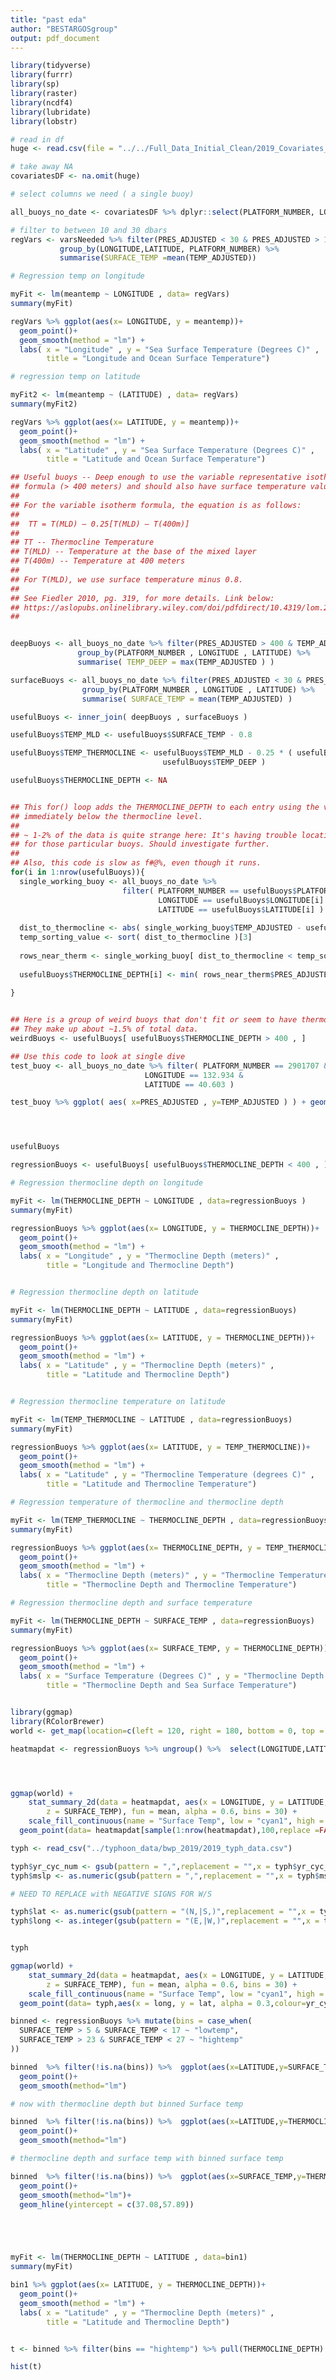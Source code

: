 ```yaml
---
title: "past eda"
author: "BESTARGOSgroup"
output: pdf_document
---
```


```r
library(tidyverse)
library(furrr)
library(sp)
library(raster)
library(ncdf4)
library(lubridate)
library(lobstr)
```



```r
# read in df
huge <- read.csv(file = "../../Full_Data_Initial_Clean/2019_Covariates_Japan_Area.csv")

# take away NA
covariatesDF <- na.omit(huge)

# select columns we need ( a single buoy)

all_buoys_no_date <- covariatesDF %>% dplyr::select(PLATFORM_NUMBER, LONGITUDE, LATITUDE, TEMP_ADJUSTED, PRES_ADJUSTED )

```


```r

# filter to between 10 and 30 dbars
regVars <- varsNeeded %>% filter(PRES_ADJUSTED < 30 & PRES_ADJUSTED > 10) %>%
           group_by(LONGITUDE,LATITUDE, PLATFORM_NUMBER) %>%
           summarise(SURFACE_TEMP =mean(TEMP_ADJUSTED))

# Regression temp on longitude

myFit <- lm(meantemp ~ LONGITUDE , data= regVars)
summary(myFit)

regVars %>% ggplot(aes(x= LONGITUDE, y = meantemp))+
  geom_point()+
  geom_smooth(method = "lm") +
  labs( x = "Longitude" , y = "Sea Surface Temperature (Degrees C)" ,
        title = "Longitude and Ocean Surface Temperature")

# regression temp on latitude

myFit2 <- lm(meantemp ~ (LATITUDE) , data= regVars)
summary(myFit2)

regVars %>% ggplot(aes(x= LATITUDE, y = meantemp))+
  geom_point()+
  geom_smooth(method = "lm") +
  labs( x = "Latitude" , y = "Sea Surface Temperature (Degrees C)" ,
        title = "Latitude and Ocean Surface Temperature")


```






```r

## Useful buoys -- Deep enough to use the variable representative isotherm 
## formula (> 400 meters) and should also have surface temperature values.
## 
## For the variable isotherm formula, the equation is as follows:
## 
##  TT = T(MLD) – 0.25[T(MLD) – T(400m)]
##
## TT -- Thermocline Temperature
## T(MLD) -- Temperature at the base of the mixed layer
## T(400m) -- Temperature at 400 meters
## 
## For T(MLD), we use surface temperature minus 0.8.
##
## See Fiedler 2010, pg. 319, for more details. Link below:
## https://aslopubs.onlinelibrary.wiley.com/doi/pdfdirect/10.4319/lom.2010.8.313
## 


deepBuoys <- all_buoys_no_date %>% filter(PRES_ADJUSTED > 400 & TEMP_ADJUSTED < 35) %>%
               group_by(PLATFORM_NUMBER , LONGITUDE , LATITUDE) %>%
               summarise( TEMP_DEEP = max(TEMP_ADJUSTED ) )

surfaceBuoys <- all_buoys_no_date %>% filter(PRES_ADJUSTED < 30 & PRES_ADJUSTED > 10) %>%
                group_by(PLATFORM_NUMBER , LONGITUDE , LATITUDE) %>%
                summarise( SURFACE_TEMP = mean(TEMP_ADJUSTED) )

usefulBuoys <- inner_join( deepBuoys , surfaceBuoys )

usefulBuoys$TEMP_MLD <- usefulBuoys$SURFACE_TEMP - 0.8

usefulBuoys$TEMP_THERMOCLINE <- usefulBuoys$TEMP_MLD - 0.25 * ( usefulBuoys$TEMP_MLD -
                                  usefulBuoys$TEMP_DEEP )

usefulBuoys$THERMOCLINE_DEPTH <- NA


## This for() loop adds the THERMOCLINE_DEPTH to each entry using the value
## immediately below the thermocline level.
##
## ~ 1-2% of the data is quite strange here: It's having trouble locating thermoclines
## for those particular buoys. Should investigate further.
##
## Also, this code is slow as f#@%, even though it runs.
for(i in 1:nrow(usefulBuoys)){
  single_working_buoy <- all_buoys_no_date %>%
                         filter( PLATFORM_NUMBER == usefulBuoys$PLATFORM_NUMBER[i] &
                                 LONGITUDE == usefulBuoys$LONGITUDE[i] &
                                 LATITUDE == usefulBuoys$LATITUDE[i] )
  
  dist_to_thermocline <- abs( single_working_buoy$TEMP_ADJUSTED - usefulBuoys$TEMP_THERMOCLINE[i] )
  temp_sorting_value <- sort( dist_to_thermocline )[3]
  
  rows_near_therm <- single_working_buoy[ dist_to_thermocline < temp_sorting_value , ]
  
  usefulBuoys$THERMOCLINE_DEPTH[i] <- min( rows_near_therm$PRES_ADJUSTED )
  
}


## Here is a group of weird buoys that don't fit or seem to have thermoclines. 
## They make up about ~1.5% of total data.
weirdBuoys <- usefulBuoys[ usefulBuoys$THERMOCLINE_DEPTH > 400 , ]

## Use this code to look at single dive
test_buoy <- all_buoys_no_date %>% filter( PLATFORM_NUMBER == 2901707 &
                              LONGITUDE == 132.934 &
                              LATITUDE == 40.603 )

test_buoy %>% ggplot( aes( x=PRES_ADJUSTED , y=TEMP_ADJUSTED ) ) + geom_point()+ geom_vline(xintercept = 724)




usefulBuoys
```




```r

regressionBuoys <- usefulBuoys[ usefulBuoys$THERMOCLINE_DEPTH < 400 , ]

# Regression thermocline depth on longitude

myFit <- lm(THERMOCLINE_DEPTH ~ LONGITUDE , data=regressionBuoys )
summary(myFit)

regressionBuoys %>% ggplot(aes(x= LONGITUDE, y = THERMOCLINE_DEPTH))+
  geom_point()+
  geom_smooth(method = "lm") +
  labs( x = "Longitude" , y = "Thermocline Depth (meters)" ,
        title = "Longitude and Thermocline Depth")


# Regression thermocline depth on latitude

myFit <- lm(THERMOCLINE_DEPTH ~ LATITUDE , data=regressionBuoys)
summary(myFit)

regressionBuoys %>% ggplot(aes(x= LATITUDE, y = THERMOCLINE_DEPTH))+
  geom_point()+
  geom_smooth(method = "lm") +
  labs( x = "Latitude" , y = "Thermocline Depth (meters)" ,
        title = "Latitude and Thermocline Depth")


# Regression thermocline temperature on latitude

myFit <- lm(TEMP_THERMOCLINE ~ LATITUDE , data=regressionBuoys)
summary(myFit)

regressionBuoys %>% ggplot(aes(x= LATITUDE, y = TEMP_THERMOCLINE))+
  geom_point()+
  geom_smooth(method = "lm") +
  labs( x = "Latitude" , y = "Thermocline Temperature (degrees C)" ,
        title = "Latitude and Thermocline Temperature")

# Regression temperature of thermocline and thermocline depth

myFit <- lm(TEMP_THERMOCLINE ~ THERMOCLINE_DEPTH , data=regressionBuoys)
summary(myFit)

regressionBuoys %>% ggplot(aes(x= THERMOCLINE_DEPTH, y = TEMP_THERMOCLINE)) +
  geom_point()+
  geom_smooth(method = "lm") +
  labs( x = "Thermocline Depth (meters)" , y = "Thermocline Temperature (degrees C)" ,
        title = "Thermocline Depth and Thermocline Temperature")

# Regression thermocline depth and surface temperature

myFit <- lm(THERMOCLINE_DEPTH ~ SURFACE_TEMP , data=regressionBuoys)
summary(myFit)

regressionBuoys %>% ggplot(aes(x= SURFACE_TEMP, y = THERMOCLINE_DEPTH)) +
  geom_point()+
  geom_smooth(method = "lm") +
  labs( x = "Surface Temperature (Degrees C)" , y = "Thermocline Depth (meters)" ,
        title = "Thermocline Depth and Sea Surface Temperature")



```

```r
library(ggmap)
library(RColorBrewer)
world <- get_map(location=c(left = 120, right = 180, bottom = 0, top = 60), source="osm", color="bw", crop=FALSE)

heatmapdat <- regressionBuoys %>% ungroup() %>%  select(LONGITUDE,LATITUDE, SURFACE_TEMP) 




ggmap(world) +
    stat_summary_2d(data = heatmapdat, aes(x = LONGITUDE, y = LATITUDE, 
        z = SURFACE_TEMP), fun = mean, alpha = 0.6, bins = 30) +
    scale_fill_continuous(name = "Surface Temp", low = "cyan1", high = "indianred1")+
  geom_point(data= heatmapdat[sample(1:nrow(heatmapdat),100,replace =FALSE),],aes(x = LONGITUDE, y = LATITUDE, alpha = 0.3))
```


```r

typh <- read_csv("../typhoon_data/bwp_2019/2019_typh_data.csv")

typh$yr_cyc_num <- gsub(pattern = ",",replacement = "",x = typh$yr_cyc_num)
typh$mslp <- as.numeric(gsub(pattern = ",",replacement = "",x = typh$mslp))

# NEED TO REPLACE with NEGATIVE SIGNS FOR W/S

typh$lat <- as.numeric(gsub(pattern = "(N,|S,)",replacement = "",x = typh$lat))/10
typh$long <- as.integer(gsub(pattern = "(E,|W,)",replacement = "",x = typh$long))/10


typh
```

```r
ggmap(world) +
    stat_summary_2d(data = heatmapdat, aes(x = LONGITUDE, y = LATITUDE, 
        z = SURFACE_TEMP), fun = mean, alpha = 0.6, bins = 30) +
    scale_fill_continuous(name = "Surface Temp", low = "cyan1", high = "indianred1")+
  geom_point(data= typh,aes(x = long, y = lat, alpha = 0.3,colour=yr_cyc_num, stroke = 0))+theme(legend.position="none") 
```





```r
binned <- regressionBuoys %>% mutate(bins = case_when(
  SURFACE_TEMP > 5 & SURFACE_TEMP < 17 ~ "lowtemp",
  SURFACE_TEMP > 23 & SURFACE_TEMP < 27 ~ "hightemp"
)) 

binned  %>% filter(!is.na(bins)) %>%  ggplot(aes(x=LATITUDE,y=SURFACE_TEMP, colour = bins))+
  geom_point()+
  geom_smooth(method="lm")

# now with thermocline depth but binned Surface temp

binned  %>% filter(!is.na(bins)) %>%  ggplot(aes(x=LATITUDE,y=THERMOCLINE_DEPTH, colour = bins))+
  geom_point()+
  geom_smooth(method="lm")

# thermocline depth and surface temp with binned surface temp

binned  %>% filter(!is.na(bins)) %>%  ggplot(aes(x=SURFACE_TEMP,y=THERMOCLINE_DEPTH, colour = bins))+
  geom_point()+
  geom_smooth(method="lm")+
  geom_hline(yintercept = c(37.08,57.89))





myFit <- lm(THERMOCLINE_DEPTH ~ LATITUDE , data=bin1)
summary(myFit)

bin1 %>% ggplot(aes(x= LATITUDE, y = THERMOCLINE_DEPTH))+
  geom_point()+
  geom_smooth(method = "lm") +
  labs( x = "Latitude" , y = "Thermocline Depth (meters)" ,
        title = "Latitude and Thermocline Depth")


t <- binned %>% filter(bins == "hightemp") %>% pull(THERMOCLINE_DEPTH)

hist(t)
```






